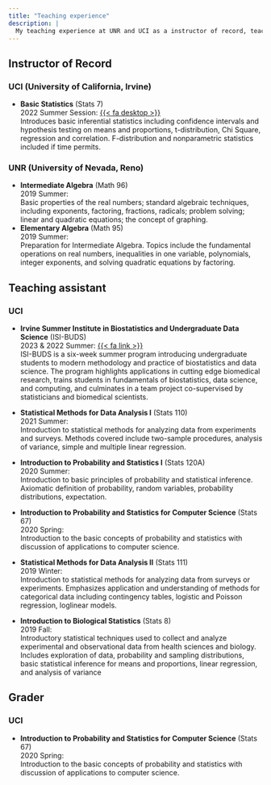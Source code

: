 ```yaml
---
title: "Teaching experience"
description: |
  My teaching experience at UNR and UCI as a instructor of record, teaching assistant, and grader.
---
```


## Instructor of Record

### UCI (University of California, Irvine)

-   **Basic Statistics** (Stats 7)\
    2022 Summer Session: [{{< fa desktop >}}](https://catalinamedina.github.io/uci-stats7-su22-website/)\
    Introduces basic inferential statistics including confidence intervals and hypothesis testing on means and proportions, t-distribution, Chi Square, regression and correlation. F-distribution and nonparametric statistics included if time permits.

### UNR (University of Nevada, Reno)

-   **Intermediate Algebra** (Math 96)\
    2019 Summer:\
    Basic properties of the real numbers; standard algebraic techniques, including exponents, factoring, fractions, radicals; problem solving; linear and quadratic equations; the concept of graphing.
-   **Elementary Algebra** (Math 95)\
    2019 Summer:\
    Preparation for Intermediate Algebra. Topics include the fundamental operations on real numbers, inequalities in one variable, polynomials, integer exponents, and solving quadratic equations by factoring.

## Teaching assistant

### UCI

-   **Irvine Summer Institute in Biostatistics and Undergraduate Data Science** (ISI-BUDS)\
    2023 & 2022 Summer: [{{< fa link >}}](https://www.stat.uci.edu/isi-buds/)\
    ISI-BUDS is a six-week summer program introducing undergraduate students to modern methodology and practice of biostatistics and data science. The program highlights applications in cutting edge biomedical research, trains students in fundamentals of biostatistics, data science, and computing, and culminates in a team project co-supervised by statisticians and biomedical scientists.

-   **Statistical Methods for Data Analysis I** (Stats 110)\
    2021 Summer:\
    Introduction to statistical methods for analyzing data from experiments and surveys. Methods covered include two-sample procedures, analysis of variance, simple and multiple linear regression.\

-   **Introduction to Probability and Statistics I** (Stats 120A)\
    2020 Summer:\
    Introduction to basic principles of probability and statistical inference. Axiomatic definition of probability, random variables, probability distributions, expectation.\

-   **Introduction to Probability and Statistics for Computer Science** (Stats 67)\
    2020 Spring:\
    Introduction to the basic concepts of probability and statistics with discussion of applications to computer science.\

-   **Statistical Methods for Data Analysis II** (Stats 111)\
    2019 Winter:\
    Introduction to statistical methods for analyzing data from surveys or experiments. Emphasizes application and understanding of methods for categorical data including contingency tables, logistic and Poisson regression, loglinear models.\

-   **Introduction to Biological Statistics** (Stats 8)\
    2019 Fall:\
    Introductory statistical techniques used to collect and analyze experimental and observational data from health sciences and biology. Includes exploration of data, probability and sampling distributions, basic statistical inference for means and proportions, linear regression, and analysis of variance

## Grader

### UCI

-   **Introduction to Probability and Statistics for Computer Science** (Stats 67)\
    2020 Spring:\
    Introduction to the basic concepts of probability and statistics with discussion of applications to computer science.
